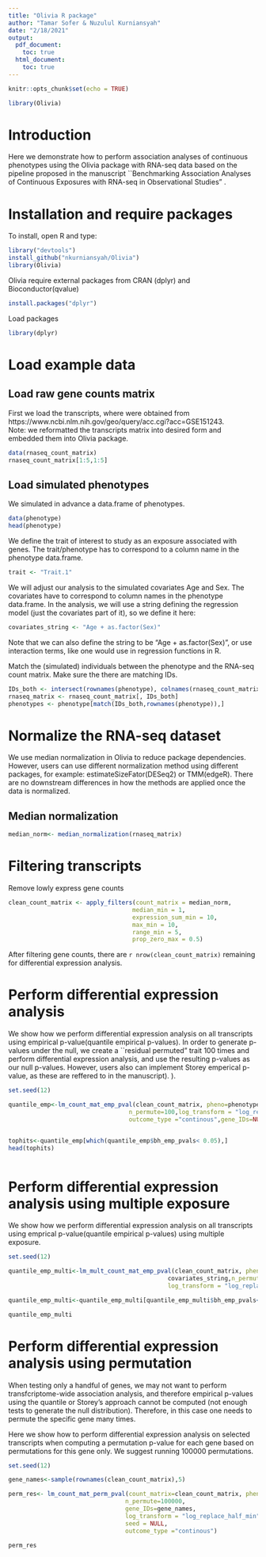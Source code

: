```yaml
---
title: "Olivia R package"
author: "Tamar Sofer & Nuzulul Kurniansyah"
date: "2/18/2021"
output: 
  pdf_document:
    toc: true
  html_document:
    toc: true
---
```


```r
knitr::opts_chunk$set(echo = TRUE)

library(Olivia)
```



# Introduction
Here we demonstrate how to perform association analyses of continuous phenotypes using the Olivia package with RNA-seq data based on the pipeline proposed in the manuscript ``Benchmarking Association Analyses of Continuous Exposures with RNA-seq in Observational Studies" \url{https://www.biorxiv.org/content/10.1101/2021.02.12.430989v1.abstract}. 

# Installation and require packages

To install, open R and type:
```r

library("devtools")
install_github("nkurniansyah/Olivia")
library(Olivia)

```

Olivia require external packages from CRAN (dplyr) and Bioconductor(qvalue)

```r

install.packages("dplyr")


```

Load packages

```r
library(dplyr)
```

# Load example data

## Load raw gene counts matrix 
First we load the transcripts, where were obtained from https://www.ncbi.nlm.nih.gov/geo/query/acc.cgi?acc=GSE151243.  
Note: we reformatted the transcripts matrix into desired form and embedded them into Olivia package.

```r

data(rnaseq_count_matrix)
rnaseq_count_matrix[1:5,1:5]
```

## Load simulated phenotypes
We simulated in advance a data.frame of phenotypes. 

```r
data(phenotype)
head(phenotype)
```

We define the trait of interest to study as an exposure associated with genes. The trait/phenotype has to correspond to a column name in the phenotype data.frame.

```r
trait <- "Trait.1"
```

We will adjust our analysis to the simulated covariates Age and Sex. The covariates have to correspond to column names in the phenotype data.frame. In the analysis, we will use a string defining the regression model (just the covariates part of it), so we define it here: 

```r
covariates_string <- "Age + as.factor(Sex)"
```
Note that we can also define the string to be "Age + as.factor(Sex)", or use interaction terms, like one would use in regression functions in R. 

Match the (simulated) individuals between the phenotype and the RNA-seq count matrix. Make sure the there are matching IDs.
```r
IDs_both <- intersect(rownames(phenotype), colnames(rnaseq_count_matrix))
rnaseq_matrix <- rnaseq_count_matrix[, IDs_both] 
phenotypes <- phenotype[match(IDs_both,rownames(phenotype)),]
```

# Normalize the RNA-seq dataset

We use median normalization in Olivia to reduce package dependencies. However, users can use different normalization method using different packages, for example: estimateSizeFator(DESeq2) or TMM(edgeR). There are no downstream differences in how the methods are applied once the data is normalized. 


## Median normalization

```r
median_norm<- median_normalization(rnaseq_matrix)

```

# Filtering transcripts

Remove lowly express gene counts

```r
clean_count_matrix <- apply_filters(count_matrix = median_norm, 
                                   median_min = 1, 
                                   expression_sum_min = 10, 
                                   max_min = 10, 
                                   range_min = 5, 
                                   prop_zero_max = 0.5)
```


After filtering gene counts, there are `r nrow(clean_count_matrix)` remaining for differential expression analysis. 



# Perform differential expression analysis

We show how we perform differential expression analysis on all transcripts using empirical p-value(quantile empirical p-values).
In order to generate p-values under the null, we create a ``residual permuted" trait 100 times and perform differential expression analysis, and use the resulting p-values as our null p-values. However, users also can implement Storey emperical p-value, as these are reffered to in the manuscript). ). 


```r
set.seed(12)

quantile_emp<-lm_count_mat_emp_pval(clean_count_matrix, pheno=phenotypes, trait, covariates_string,
                                  n_permute=100,log_transform = "log_replace_half_min",
                                  outcome_type ="continous",gene_IDs=NULL)


tophits<-quantile_emp[which(quantile_emp$bh_emp_pvals< 0.05),]
head(tophits)



```

# Perform differential expression analysis using multiple exposure

We show how we perform differential expression analysis on all transcripts using emprical p-value(quantile empirical p-values) using multiple exposure. 


```r
set.seed(12)

quantile_emp_multi<-lm_mult_count_mat_emp_pval(clean_count_matrix, pheno=phenotypes, traits=c("Trait.1","Trait.2") ,
                                             covariates_string,n_permute=100, gene_IDs=NULL,
                                             log_transform = "log_replace_half_min", outcome_type="continous")

quantile_emp_multi<-quantile_emp_multi[quantile_emp_multi$bh_emp_pvals< 0.05,]

quantile_emp_multi

```

# Perform differential expression analysis using permutation

When testing only a handful of genes, we may not want to perform transfcriptome-wide association analysis, and therefore empirical p-values using the quantile or Storey's approach cannot be computed (not enough tests to generate the null distribution). Therefore, in this case one needs to permute the specific gene many times. 

Here we show how to perform differential expression analysis on selected transcripts when computing a permutation p-value for each gene based on permutations for this gene only. We suggest running 100000 permutations.


```r
set.seed(12)

gene_names<-sample(rownames(clean_count_matrix),5)

perm_res<- lm_count_mat_perm_pval(count_matrix=clean_count_matrix, pheno=phenotypes, trait, covariates_string,
                                 n_permute=100000,
                                 gene_IDs=gene_names,
                                 log_transform = "log_replace_half_min",
                                 seed = NULL,
                                 outcome_type ="continous")

perm_res

```



